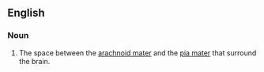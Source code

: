 ==English==
===Noun===
{{en-noun}}
{{wikipedia}}

#{{anatomy}}The space between the [[arachnoid mater]] and the [[pia mater]] that surround the brain.